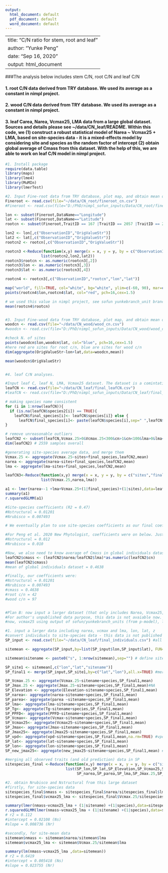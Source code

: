 ```yaml
---
output:
  html_document: default
  pdf_document: default
  word_document: default
---
```


---
title: "C/N ratio for stem, root and leaf"
author: "Yunke Peng"
date: "Sep 16, 2020"
output: html_document
---

###The analysis below includes stem C/N, root C/N and leaf C/N

#### 1. root C/N data derived from TRY database. We used its average as a constant in nimpl project.

#### 2. wood C/N data derived from TRY database. We used its average as a constant in nimpl project.

#### 3. leaf Carea, Narea, Vcmax25, LMA data from a large global dataset. Sources and details please see ~/data/CN_leaf/README. Within this code, we (1) construct a robust statistical model of Narea ~ Vcmax25 + LMA, based on site-species data - it is a mixed-effects model by considering site and species as the random factor of intercept (2) obtain global average of Cmass from this dataset. With the help of this, we are able to work on leaf C/N model in nimpl project.


```r
#1. Install package
require(data.table)
library(maps)
library(lme4)
library(MuMIn)
library(lmerTest)

#2. Input Fine-root data from TRY database, plot map, and obtain mean of root C/N which was finally used in nimpl project.
Fineroot <- read.csv(file="~/data/CN_root/fineroot_cn.csv")
#Fineroot <- read.csv(file="D:/PhD/nimpl_sofun_inputs/Data/CN_root/fineroot_cn.csv")

lon <- subset(Fineroot,DataName=="Longitude")
lat <- subset(Fineroot,DataName=="Latitude")
rootcn <- subset(Fineroot,TraitID == 167 |TraitID == 2057 |TraitID == 2313|TraitID == 489) # select fine-root C/N

lon2 <- lon[,c("ObservationID","OrigValueStr")]
lat2 <- lat[,c("ObservationID","OrigValueStr")]
rootcn2 <- rootcn[,c("ObservationID","OrigValueStr")]

rootcn3 <-Reduce(function(x,y) merge(x = x, y = y, by = c("ObservationID"),all.x=TRUE), 
                list(rootcn2,lon2,lat2))
rootcn3$rootcn <- as.numeric(rootcn3[,2])
rootcn3$lon <- as.numeric(rootcn3[,3])
rootcn3$lat <- as.numeric(rootcn3[,4])

rootcn4 <- rootcn3[,c("ObservationID","rootcn","lon","lat")]

map("world", fill=TRUE, col="white", bg="white", ylim=c(-60, 90), mar=c(1,0,0,1))
points(rootcn4$lon,rootcn4$lat, col="red", pch=16,cex=1.5)

# we used this value in nimpl project, see sofun yunkebranch_unit branch, params_std/params_nimpl.dat
mean(rootcn4$rootcn)


#3. Input Fine-wood data from TRY database, plot map, and obtain mean of wood C/N which was finally used in nimpl project.
woodcn <- read.csv(file="~/data/CN_wood/wood_cn.csv")
#woodcn <- read.csv(file="D:/PhD/nimpl_sofun_inputs/Data/CN_wood/wood_cn.csv")

#check N. of sites
points(woodcn$lon,woodcn$lat, col="blue", pch=16,cex=1.5)
#here red are sites for root c/n, blue are sites for wood c/n
dim(aggregate(OrigValueStr~lon+lat,data=woodcn,mean))

mean(woodcn$OrigValueStr)


#4. leaf C/N analyses.

#Input leaf C, leaf N, LMA, Vcmax25 dataset. The dataset is a comintation of 5 original data sources, for details please see README.
leafCN <- read.csv(file="~/data/CN_leaf/final_leafCN.csv")
#leafCN <- read.csv(file="D:/PhD/nimpl_sofun_inputs/Data/CN_leaf/final_leafCN.csv")

# making species name consistent
for (i in 1:nrow(leafCN)){
  if (is.na(leafCN$species2[i]) == TRUE){
    leafCN$final_species[i]<- leafCN$species[i]} else { 
      leafCN$final_species[i]<- paste(leafCN$species[i],sep=" ",leafCN$species2[i])} 
}

# remove unreasonable outliers
leafCN2 <- subset(leafCN,Vcmax.25>0&Vcmax.25<300&cn>1&cn<100&lma>0&lma<700)
dim(leafCN2) # 2559 samples overall

#generating site-species average data, and merge them
Vcmax.25 <- aggregate(Vcmax.25~sites+final_species,leafCN2,mean)
narea <- aggregate(narea~sites+final_species,leafCN2,mean)
lma <- aggregate(lma~sites+final_species,leafCN2,mean)

leafCN3<-Reduce(function(x,y) merge(x = x, y = y, by = c("sites","final_species"),all.x=TRUE), 
                list(Vcmax.25,narea,lma))

a1 <- lmer(narea~-1 +lma+Vcmax.25+(1|final_species)+(1|sites),data=leafCN3)
summary(a1)
r.squaredGLMM(a1)

#Site-species coefficients (R2 = 0.47)
#Nstructural = 0.01201
#Nrubisco = 0.007493

# We eventually plan to use site-species coefficients as our final coefficients used in nimpl project.

#For Peng et al. 2020 New Phytologist, coefficients were on below. Just for a comparison.
#Nstructural = 0.012
#Nrubisco = 0.010

#Now, we also need to know average of Cmass in global individuals dataset, and considered it as a constant in nimpl project.
leafCN2$cmass <- (leafCN2$narea/leafCN2$lma)*as.numeric(leafCN2$cn)
mean(leafCN2$cmass)
#mean of global individuals dataset = 0.4638

#finally, our coefficients were:
#Nstructural = 0.01201
#Nrubisco = 0.007493
#cmass = 0.4638
#root c/n = 42
#wood c/n = 97


#Plan B: now input a larger dataset (that only includes Narea, Vcmax25, lma)
#For author's unpublished data purpose, this data is not avaiable now.
#now, vcmax25 using output of sofun/yunkebranch_units (from p-model), lma using traits map

#1. input a larger data including narea, vcmax and lma, lon, lat, z
#convert individuals to site-species data - this data is not published now.
SP_input <- read.csv(file="~/data/CN_leaf/final_individuals.csv") #all individuals

sitemean <- aggregate(SP_input,by=list(SP_input$lon,SP_input$lat), FUN=mean, na.rm=TRUE) #site-mean

sitemean$sitename <- paste0("s", 1:nrow(sitemean),sep="") # define sitename (s1,s2..s276)

SP_site1 <- sitemean[,c("lon","lat","sitename")]
SP_final1 <- merge(SP_input,SP_site1,by=c("lat","lon"),all.x=TRUE) #merged sitename to SP data

SP_Vcmax.25 <- aggregate(Vcmax.25~sitename+species,SP_final1,mean)
SP_Jmax.25 <- aggregate(Jmax.25~sitename+species,SP_final1,mean)#NA
SP_Elevation <- aggregate(Elevation~sitename+species,SP_final1,mean)
SP_narea<- aggregate(narea~sitename+species,SP_final1,mean)
SP_parea<- aggregate(parea ~sitename+species,SP_final1,mean)
SP_lma<- aggregate(lma~sitename+species,SP_final1,mean)
SP_Tg<- aggregate(Tg~sitename+species,SP_final1,mean)
SP_PPFD<- aggregate(PPFD~sitename+species,SP_final1,mean)
SP_Vcmax<- aggregate(Vcmax~sitename+species,SP_final1,mean)
SP_Vcmax25<- aggregate(Vcmax25~sitename+species,SP_final1,mean)
SP_Jmax<- aggregate(Jmax~sitename+species,SP_final1,mean)
SP_Jmax25<- aggregate(Jmax25~sitename+species,SP_final1,mean)
SP_vpd<- aggregate(vpd~sitename+species,SP_final1,mean,na.rm=TRUE) #vpd
SP_lat<- aggregate(lat~sitename+species,SP_final1,mean)
SP_lon<- aggregate(lon~sitename+species,SP_final1,mean)
SP_new_jmax25<- aggregate(new_jmax25~sitename+species,SP_final1,mean) #na

#merging all observed traits (and old prediction) data in SP
sitespecies_final <-Reduce(function(x,y) merge(x = x, y = y, by = c("sitename","species"),all.x=TRUE), 
                           list(SP_lon,SP_lat,SP_Elevation,SP_Vcmax25,SP_Vcmax.25,SP_Jmax25,SP_PPFD,SP_Tg,
                                SP_narea,SP_parea,SP_lma,SP_Jmax.25,SP_new_jmax25,SP_vpd))

#2. obtain Nrubisco and Nstructural from this large dataset
#firstly, for site-species data
sitespecies_final$nmass <- sitespecies_final$narea/sitespecies_final$lma
sitespecies_final$vcmax25_lma <- sitespecies_final$Vcmax.25/sitespecies_final$lma

summary(lmer(nmass~vcmax25_lma + (1|sitename) +(1|species),data=sitespecies_final))
r.squaredGLMM(lmer(nmass~vcmax25_lma + (1|sitename) +(1|species),data=sitespecies_final))
# r2 = 0.112
#intercept = 0.02108 (Ns)
#slope = 0.008736 (Nr)

#secondly, for site-mean data
sitemean$nmass <- sitemean$narea/sitemean$lma
sitemean$vcmax25_lma <- sitemean$Vcmax.25/sitemean$lma

summary(lm(nmass~vcmax25_lma ,data=sitemean))
# r2 = 0.6419
#intercept = 0.005418 (Ns)
#slope = 0.023755 (Nr)
```

